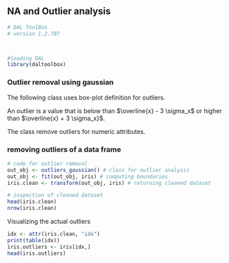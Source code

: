 ## NA and Outlier analysis

```r
# DAL ToolBox
# version 1.2.707



#loading DAL
library(daltoolbox) 
```

### Outlier removal using gaussian
The following class uses box-plot definition for outliers.

An outlier is a value that is below than $\overline{x} - 3 \sigma_x$ or higher than $\overline{x} + 3 \sigma_x}$.

The class remove outliers for numeric attributes. 

### removing outliers of a data frame

```r
# code for outlier removal
out_obj <- outliers_gaussian() # class for outlier analysis
out_obj <- fit(out_obj, iris) # computing boundaries
iris.clean <- transform(out_obj, iris) # returning cleaned dataset

# inspection of cleaned dataset
head(iris.clean)
nrow(iris.clean)
```

Visualizing the actual outliers

```r
idx <- attr(iris.clean, "idx")
print(table(idx))
iris.outliers <- iris[idx,]
head(iris.outliers)
```

